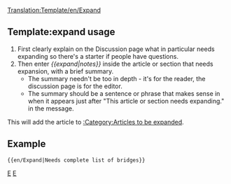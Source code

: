 <noinclude>[[Translation:Template/en/Expand]]</noinclude>{{en/Ambox| type  = notice
| image = Paper-plus.png
| text  = This article or section needs '''[{{SERVER}}{{localurl:{{NAMESPACE}}:{{PAGENAME}}|action=edit}} expanding]'''.<br/>{{{1|}}}
<div style="font-size: 80%">
*You can find more information on what exactly needs doing in the [[Archive/en/{{PAGENAME}}|discussion]] for this article.
*Use the [[Main/en/Manual of Style|Manual of Style]] for a correct edition.
*Remember to remove this template once the article has been expanded.</div>
}}<includeonly>{{{2|[[Category:en/Articles to be expanded]]}}}</includeonly><noinclude>

==Template:expand usage==
#First clearly explain on the Discussion page what in particular needs expanding so there's a starter if people have questions.
#Then enter ''<nowiki>{{</nowiki>expand|notes<nowiki>}}</nowiki>'' inside  the article or section that needs expansion, with a brief summary.  
#*The summary needn't be too in depth - it's for the reader, the discussion page is for the editor. 
#*The summary should be a sentence or phrase that makes sense in when it appears just after "This article or section needs expanding." in the message.

This will add the article to [[Category/en/Articles to be expanded|:Category:Articles to be expanded]].

==Example==
<pre>{{en/Expand|Needs complete list of bridges}}</pre>
{{en/Expand|Needs complete list of bridges|2=}}


[[Category:en/Templates|E]][[Category:en/Message boxes|E]]</noinclude>